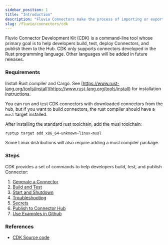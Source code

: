 ```yaml
---
sidebar_position: 1
title: "Introduction"
description: "Fluvio Connectors make the process of importing or exporting data simple"
slug: /fluvio/connectors/cdk
---
```


Fluvio Connector Development Kit (CDK) is a command-line tool whose primary goal is to help developers build, test, deploy Connectors, and publish them to the Hub. CDK only supports connectors developed in the Rust programming language. Other languages will be added in future releases.

### Requirements

Install Rust compiler and Cargo. See [https://www.rust-lang.org/tools/install](https://www.rust-lang.org/tools/install) for installation instructions.

You can run and test CDK connectors with downloaded connectors from the hub, but
if you want to build connectors, the rust compiler should have a `musl` target
installed.

After installing the standard rust toolchain, add the musl toolchain:


```bash copy="fl"
rustup target add x86_64-unknown-linux-musl
```

Some Linux distributions will also require adding a musl compiler package.

### Steps

CDK provides a set of commands to help developers build, test, and publish Connector:

1. [Generate a Connector]
2. [Build and Test]
3. [Start and Shutdown]
4. [Troubleshooting]
5. [Secrets]
6. [Publish to Connector Hub]
7. [Use Examples in Github]


### References

* [CDK Source code]


[CDK Source code]: https://github.com/infinyon/fluvio/tree/master/crates/cdk
[Generate a Connector]: /docs/fluvio/connectors/cdk/generate
[Build and Test]: /docs/fluvio/connectors/cdk/build
[Start and Shutdown]: /docs/fluvio/connectors/cdk/start-shutdown
[Troubleshooting]: /docs/fluvio/connectors/cdk/troubleshooting
[Secrets]: /docs/fluvio/connectors/cdk/secrets
[Publish to Connector Hub]: /docs/fluvio/connectors/cdk/publish
[Use Examples in Github]: /docs/fluvio/connectors/cdk/github-examples
